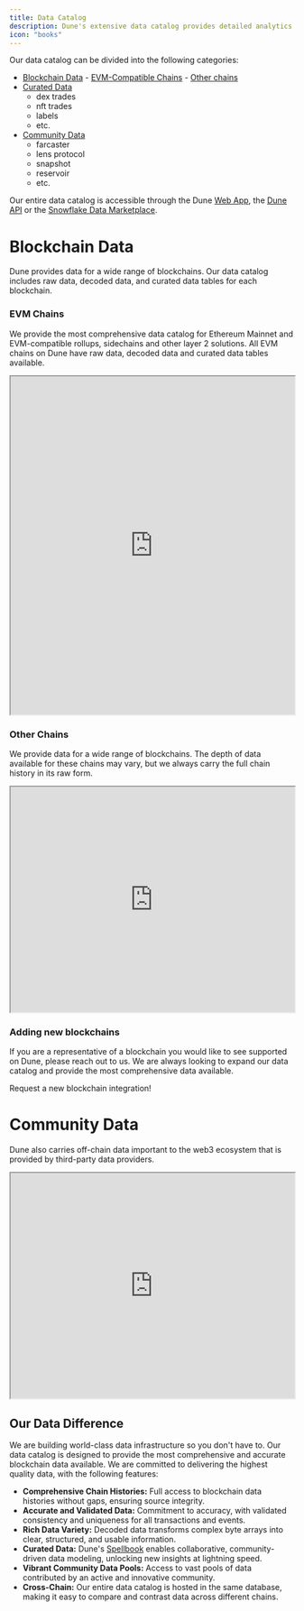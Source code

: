 ```yaml
---
title: Data Catalog
description: Dune's extensive data catalog provides detailed analytics for a wide range of blockchains.
icon: "books"
---
```




Our data catalog can be divided into the following categories:

- [Blockchain Data](#blockchain-data)
        - [EVM-Compatible Chains](#evm-compatible-chains)
        - [Other chains](#other-chains)
- [Curated Data](#curated-data)
    - dex trades
    - nft trades
    - labels
    - etc.
- [Community Data](#community-data)
    - farcaster
    - lens protocol
    - snapshot
    - reservoir
    - etc.

Our entire data catalog is accessible through the Dune [Web App](/web-app/overview), the [Dune API](api-reference/overview/introduction) or the [Snowflake Data Marketplace](https://app.snowflake.com/marketplace/providers/GZSVZMYSCO/Dune).


# Blockchain Data

Dune provides data for a wide range of blockchains. Our data catalog includes raw data, decoded data, and curated data tables for each blockchain.

### EVM Chains

We provide the most comprehensive data catalog for Ethereum Mainnet and EVM-compatible rollups, sidechains and other layer 2 solutions. 
All EVM chains on Dune have raw data, decoded data and curated data tables available. 

<CardGroup cols={3}>
  <Card title="Raw data" icon="bolt" href="./evm/ethereum/raw/transactions">
    </Card>
  <Card title="Decoded data" icon="file" href="./evm/ethereum/decoded/overview">
  </Card>
    <Card title="Curated data" icon="star" href="/data-catalog/spellbook/DEX/dex-trades"></Card>
</CardGroup>



<div>
  <iframe
    src="https://dune.com/embeds/3695907/6218008/"
    width="100%"
    height="600px"
  ></iframe>
</div>



### Other Chains

We provide data for a wide range of blockchains. The depth of data available for these chains may vary, but we always carry the full chain history in its raw form.

<div>
  <iframe
    src="https://dune.com/embeds/3695909/6218011/"
    width="100%"
    height="400px"
  ></iframe>
</div>

### Adding new blockchains

If you are a representative of a blockchain you would like to see supported on Dune, please reach out to us. We are always looking to expand our data catalog and provide the most comprehensive data available.

<CardGroup cols={1}>
  <Card title="" icon="upload" href="https://dune.com/enterprise">
    Request a new blockchain integration!
    </Card>
  </CardGroup>

# Community Data

Dune also carries off-chain data important to the web3 ecosystem that is provided by third-party data providers. 

<div>
  <iframe
    src="https://dune.com/embeds/3695961/6218101/"
    width="100%"
    height="400px"
  ></iframe>
</div>

## Our Data Difference

We are building world-class data infrastructure so you don't have to. Our data catalog is designed to provide the most comprehensive and accurate blockchain data available. We are committed to delivering the highest quality data, with the following features:

- **Comprehensive Chain Histories:** Full access to blockchain data histories without gaps, ensuring source integrity.
- **Accurate and Validated Data:** Commitment to accuracy, with validated consistency and uniqueness for all transactions and events.
- **Rich Data Variety:** Decoded data transforms complex byte arrays into clear, structured, and usable information.
- **Curated Data:** Dune's [Spellbook](https://github.com/duneanalytics/spellbook) enables collaborative, community-driven data modeling, unlocking new insights at lightning speed.
- **Vibrant Community Data Pools:** Access to vast pools of data contributed by an active and innovative community.
- **Cross-Chain:** Our entire data catalog is hosted in the same database, making it easy to compare and contrast data across different chains.

 


  

